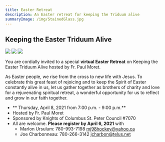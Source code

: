 ```yaml
---
title: Easter Retreat
description: An Easter retreat for keeping the Triduum alive
summaryImage: /img/StainedGlass.jpg
---
```


## Keeping the Easter Triduum Alive

<Image float="right" m="20px" src="/img/StainedGlass.jpg" />
<Image float="right" m="20px" src="/img/StainedGlass.jpg" />
<Image float="right" m="20px" src="/img/StainedGlass.jpg" />

You are cordially invited to a special **virtual Easter Retreat** on Keeping the
Easter Triduum Alive hosted by Fr. Paul Moret.

As Easter people, we rise from the cross to new life with Jesus. To celebrate this great feast of rejoicing and
to keep the Spirit of Easter constantly alive in us, let us gather together as brothers of charity and love for a
rejuvenating spiritual retreat, a wonderful opportunity for us to reflect and grow in our faith together.

- ** Thursday, April 8, 2021 from 7:00 p.m. - 9:00 p.m.**
- Hosted by Fr. Paul Moret
- Sponsored by Knights of Columbus St. Peter Council #7070
- All are welcome. **Please register by April 6, 2021** with
  - Marlon Ursulum: 780-993-7198 mj98hockey@yahoo.ca
  - Joe Charbonneau: 780-266-3142 jcharbon@telus.net

